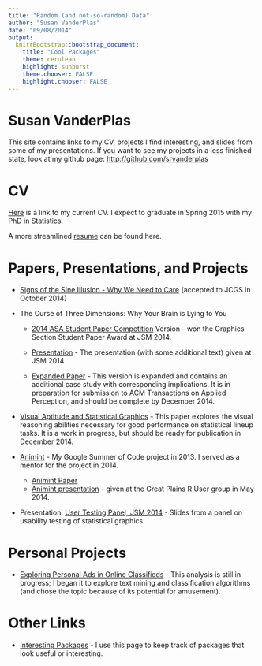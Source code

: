 ```yaml
---
title: "Random (and not-so-random) Data"
author: "Susan VanderPlas"
date: "09/08/2014"
output:
  knitrBootstrap::bootstrap_document:
    title: "Cool Packages"
    theme: cerulean
    highlight: sunburst
    theme.chooser: FALSE
    highlight.chooser: FALSE
---
```

<div class="jumbotron">
<h1> Susan VanderPlas </h1>

This site contains links to my CV, projects I find interesting, and slides from some of my presentations. If you want to see my projects in a less finished state, look at my github page: [http://github.com/srvanderplas](http://github.com/srvanderplas)
</div>

# CV
[Here](CV/SusanVanderPlas-CV.pdf) is a link to my current CV. I expect to graduate in Spring 2015 with my PhD in Statistics.

A more streamlined [resume](CV/SusanVanderPlas-ResumeBusiness.pdf) can be found here.

# Papers, Presentations, and Projects

* [Signs of the Sine Illusion - Why We Need to Care](https://raw.githubusercontent.com/heike/sine-illusion/master/Revision2/SineIllusion-Rearrange.pdf) (accepted to JCGS in October 2014)

* The Curse of Three Dimensions: Why Your Brain is Lying to You
    * [2014 ASA Student Paper Competition](https://raw.githubusercontent.com/srvanderplas/LieFactorSine/master/GraphicsPaperCompetition/Full%20Paper%20Unblinded.pdf) Version - won the Graphics Section Student Paper Award at JSM 2014. 
    
    * [Presentation](Presentations/WhyYourBrainIsLyingToYou/JSM2014.html) - The presentation (with some additional text) given at JSM 2014
    
    * [Expanded Paper](https://raw.githubusercontent.com/srvanderplas/LieFactorSine/master/AcmTransactions/PsychLieFactor.pdf) - This version is expanded and contains an additional case study with corresponding implications. It is in preparation for submission to ACM Transactions on Applied Perception, and should be complete by December 2014. 


* [Visual Aptitude and Statistical Graphics](https://github.com/srvanderplas/VisualAptitude) - This paper explores the visual reasoning abilities necessary for good performance on statistical lineup tasks. It is a work in progress, but should be ready for publication in December 2014. 

* [Animint](https://github.com/tdhock/animint) - My Google Summer of Code project in 2013. I served as a mentor for the project in 2014. 
    * [Animint Paper](https://github.com/tdhock/animint-paper)
    * [Animint presentation](Presentations/Animint/animint.html) - given at the Great Plains R User group in May 2014.

* Presentation: [User Testing Panel, JSM 2014](Presentations/UserTestingJSM2014/UserTesting.html) - Slides from a panel on usability testing of statistical graphics.


# Personal Projects
* [Exploring Personal Ads in Online Classifieds](Projects/Classified/Analysis.html) - This analysis is still in progress; I began it to explore text mining and classification algorithms (and chose the topic because of its potential for amusement). 


# Other Links

* [Interesting Packages](Rpackages.html) - I use this page to keep track of packages that look useful or interesting. 